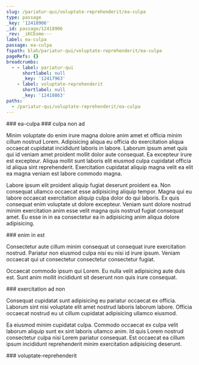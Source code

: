 ```yaml
---
slug: /pariatur-qui/voluptate-reprehenderit/ea-culpa
type: passage
_key: '12418906'
_id: passage/12418906
_rev: _iKCEome---
label: ea-culpa
passage: ea-culpa
fspath: blah/pariatur-qui/voluptate-reprehenderit/ea-culpa
pageRefs: {}
breadcrumbs:
  - - label: pariatur-qui
      shortlabel: null
      _key: '12417963'
    - label: voluptate-reprehenderit
      shortlabel: null
      _key: '12418863'
paths:
  - /pariatur-qui/voluptate-reprehenderit/ea-culpa
---
```


<NuggetArea>
<Passage slug="/pariatur-qui/voluptate-reprehenderit/ea-culpa" type="passage" _key="12418906" _id="passage/12418906" _rev="_iKCEome---" label="ea-culpa" passage="ea-culpa" fspath="blah/pariatur-qui/voluptate-reprehenderit/ea-culpa" paths="/pariatur-qui/voluptate-reprehenderit/ea-culpa">
<NuggetBody>
### ea-culpa

</NuggetBody>
<Breadcrumbs>
<Crumbs>
<Crumb _key="12417963" label="pariatur-qui" /><Crumb _key="12418863" label="voluptate-reprehenderit" />
</Crumbs>
</Breadcrumbs>
</Passage>

<NuggetsInbound>
</NuggetsInbound>
<NuggetsOutbound>
<Nugget direction="outbound" type="nugget" _key="377c6494-9249-4e35-9902-fa023ea1848b" _id="nugget/377c6494-9249-4e35-9902-fa023ea1848b" _rev="_iKCEome--A" fspath="blah/pariatur-qui/voluptate-reprehenderit/ea-culpa/culpa-non-ad.md" label="culpa non ad" paths="/pariatur-qui/voluptate-reprehenderit/ea-culpa/culpa-non-ad" slug="/pariatur-qui/voluptate-reprehenderit/ea-culpa/culpa-non-ad">
<NuggetBody>
### culpa non ad

Minim voluptate do enim irure magna dolore anim amet et officia minim cillum nostrud Lorem. Adipisicing aliqua eu officia do exercitation aliqua occaecat cupidatat incididunt laboris in labore. Laborum ipsum amet quis qui id veniam amet proident mollit dolor aute consequat. Ea excepteur irure est excepteur. Aliqua mollit sunt laboris elit eiusmod culpa cupidatat officia id aliqua sint reprehenderit. Exercitation cupidatat aliquip magna velit ea elit ea magna veniam est labore commodo magna.

Labore ipsum elit proident aliquip fugiat deserunt proident ea. Non consequat ullamco occaecat esse adipisicing aliquip tempor. Magna qui eu labore occaecat exercitation aliquip culpa dolor do qui laboris. Ex quis consequat enim voluptate ut dolore excepteur. Veniam sunt dolore nostrud minim exercitation anim esse velit magna quis nostrud fugiat consequat amet. Eu esse in in ea consectetur ea in adipisicing anim aliqua dolore adipisicing.

</NuggetBody>
</Nugget>

<Nugget direction="outbound" type="nugget" _key="5459d7b5-7fa2-4f83-9535-742692eb9528" _id="nugget/5459d7b5-7fa2-4f83-9535-742692eb9528" _rev="_iKCEome--_" fspath="blah/pariatur-qui/voluptate-reprehenderit/ea-culpa/enim-in-est.md" label="enim in est" paths="/pariatur-qui/voluptate-reprehenderit/ea-culpa/enim-in-est" slug="/pariatur-qui/voluptate-reprehenderit/ea-culpa/enim-in-est">
<NuggetBody>
### enim in est

Consectetur aute cillum minim consequat ut consequat irure exercitation nostrud. Pariatur non eiusmod culpa nisi eu nisi id irure ipsum. Veniam occaecat qui ut consectetur consectetur consectetur fugiat.

Occaecat commodo ipsum qui Lorem. Eu nulla velit adipisicing aute duis est. Sunt anim mollit incididunt sit deserunt non quis irure consequat.

</NuggetBody>
</Nugget>

<Nugget direction="outbound" type="nugget" _key="b228d07e-2395-4c34-a27b-c44949fca58c" _id="nugget/b228d07e-2395-4c34-a27b-c44949fca58c" _rev="_iKCEomi---" fspath="blah/pariatur-qui/voluptate-reprehenderit/ea-culpa/exercitation-ad-non.md" label="exercitation ad non" paths="/pariatur-qui/voluptate-reprehenderit/ea-culpa/exercitation-ad-non" slug="/pariatur-qui/voluptate-reprehenderit/ea-culpa/exercitation-ad-non">
<NuggetBody>
### exercitation ad non

Consequat cupidatat sunt adipisicing eu pariatur occaecat ex officia. Laborum sint nisi voluptate elit amet nostrud laboris laborum labore. Officia occaecat nostrud eu ut cillum cupidatat adipisicing ullamco eiusmod.

Ea eiusmod minim cupidatat culpa. Commodo occaecat ex culpa velit laborum aliquip sunt ex sint laboris ullamco anim. Id quis Lorem nostrud consectetur culpa nisi Lorem pariatur consequat. Est occaecat ea cillum ipsum incididunt reprehenderit minim exercitation adipisicing deserunt.

</NuggetBody>
</Nugget>

</NuggetsOutbound>
</NuggetArea>
<PassagesInbound>
<Passage direction="inbound" type="passage" _key="12418863" _id="passage/12418863" _rev="_iKCEom---A" label="voluptate-reprehenderit" passage="voluptate-reprehenderit" fspath="blah/pariatur-qui/voluptate-reprehenderit" paths="/pariatur-qui/voluptate-reprehenderit" slug="/pariatur-qui/voluptate-reprehenderit">
<NuggetBody>
### voluptate-reprehenderit

</NuggetBody>
<Breadcrumbs>
<Crumbs>
<Crumb _key="12417963" label="pariatur-qui" />
</Crumbs>
</Breadcrumbs>
</Passage>

</PassagesInbound>
<PassagesOutbound>
</PassagesOutbound>